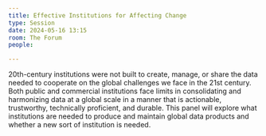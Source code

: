 ```yaml
---
title: Effective Institutions for Affecting Change
type: Session
date: 2024-05-16 13:15
room: The Forum
people:

---
```

20th-century institutions were not built to create, manage, or share the data needed to cooperate on the global challenges we face in the 21st century. Both public and commercial institutions face limits in consolidating and harmonizing data at a global scale in a manner that is actionable, trustworthy, technically proficient, and durable. This panel will explore what institutions are needed to produce and maintain global data products and whether a new sort of institution is needed.